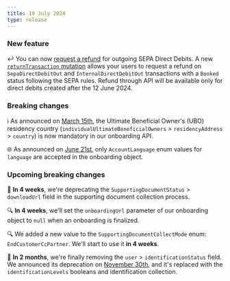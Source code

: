 ```yaml
---
title: 19 July 2024
type: release
---
```


### New feature

↩️ You can now [request a refund](/topics/payments/direct-debit/#refunded) for outgoing SEPA Direct Debits.
A new [`returnTransaction` mutation](/topics/payments/direct-debit/guide-return) allows your users to request a refund on `SepaDirectDebitOut` and `InternalDirectDebitOut` transactions with a `Booked` status following the SEPA rules.
Refund through API will be available only for direct debits created after the 12 June 2024.

### Breaking changes

ℹ️ As announced on [March 15th](/changelog/15-march-2024), the Ultimate Beneficial Owner's (UBO) residency country (`individualUltimateBeneficialOwners` > `residencyAddress` > `country`) is now mandatory in our onboarding API.

🌐 As announced on [June 21st](/changelog/21-june-2024), only `AccountLanguage` enum values for `language` are accepted in the onboarding object.

### Upcoming breaking changes

📃 **In 4 weeks**, we're deprecating the `SupportingDocumentStatus` > `downloadUrl` field in the supporting document collection process.

🔍 **In 4 weeks**, we'll set the `onboardingUrl` parameter of our onboarding object to `null` when an onboarding is finalized.

🔍 We added a new value to the `SupportingDocumentCollectMode` enum: `EndCustomerCcPartner`.
We'll start to use it **in 4 weeks**.

🪪 **In 2 months**, we're finally removing the `user` > `identificationStatus` field.
We announced its deprecation on [November 30th](/changelog/30-november-2023), and it's replaced with the `identificationLevels` booleans and identification collection.
